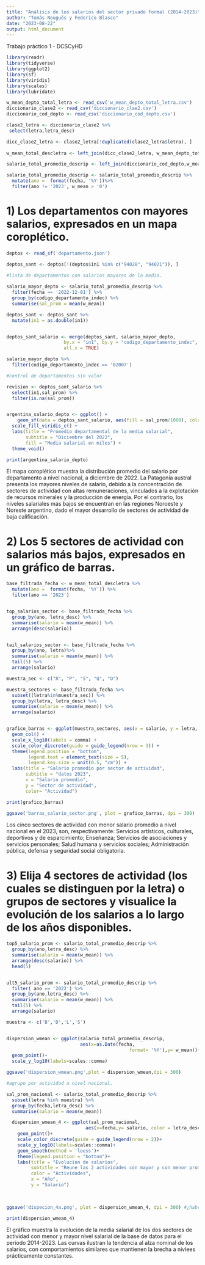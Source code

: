 ---
title: "Análisis de los salarios del sector privado formal (2014-2023)"
author: "Tomás Nougués y Federico Blasco"
date: "2023-08-22"
output: html_document
---

Trabajo práctico 1 - DCSCyHD


```{r librerias, include=FALSE}
library(readr)
library(tidyverse)
library(ggplot2)
library(sf)
library(viridis)
library(scales)
library(lubridate)

```

```{r bases, include=FALSE}
w_mean_depto_total_letra <- read_csv('w_mean_depto_total_letra.csv')
diccionario_clase2 <- read_csv('diccionario_clae2.csv')
diccionario_cod_depto <- read_csv('diccionario_cod_depto.csv')
```


```{r analisis, include=FALSE}
clase2_letra <- diccionario_clase2 %>% 
 select(letra,letra_desc)

dicc_clase2_letra <- clase2_letra[!duplicated(clase2_letra$letra), ]
  
w_mean_total_descletra <- left_join(dicc_clase2_letra, w_mean_depto_total_letra,c("letra")) 

salario_total_promedio_descrip <- left_join(diccionario_cod_depto,w_mean_total_descletra,                                      c("id_provincia_indec","codigo_departamento_indec")) 

salario_total_promedio_descrip <- salario_total_promedio_descrip %>% 
  mutate(ano =  format(fecha, '%Y'))%>%
  filter(ano != '2023', w_mean > '0')  

```

# 1)	Los departamentos con mayores salarios, expresados en un mapa coroplético.
```{r mapa, echo=FALSE, message=FALSE, warning=FALSE}

deptos <- read_sf('departamento.json')

deptos_sant <- deptos[!(deptos$in1 %in% c("94028", "94021")), ] 

#lista de departamentos con salarios mayores de la media.
  
salario_mayor_depto <- salario_total_promedio_descrip %>% 
  filter(fecha == '2022-12-01') %>% 
  group_by(codigo_departamento_indec) %>% 
  summarise(sal_prom = mean(w_mean))

deptos_sant <- deptos_sant %>%
  mutate(in1 = as.double(in1))


deptos_sant_salario <- merge(deptos_sant, salario_mayor_depto, 
                     by.x = "in1", by.y = "codigo_departamento_indec", 
                     all.x = TRUE)

salario_mayor_depto %>% 
  filter(codigo_departamento_indec == '02007')

#control de departamentos sin valor

revision <- deptos_sant_salario %>% 
  select(in1,sal_prom) %>% 
  filter(is.na(sal_prom))


argentina_salario_depto <- ggplot() +
    geom_sf(data = deptos_sant_salario, aes(fill = sal_prom/1000), color = NA) +
  scale_fill_viridis_c() +
  labs(title = "Promedio departamental de la media salarial",
       subtitle = "Diciembre del 2022",
       fill = "Media salarial en miles") + 
  theme_void()

print(argentina_salario_depto)

```


El mapa coroplético muestra la distribución promedio del salario por departamento a nivel nacional, a diciembre de 2022. La Patagonía austral presenta los mayores niveles de salario, debido a la concentración de sectores de actividad con altas remuneraciones, vinculados a la explotación de recursos minerales y la producción de energía. Por el contrario, los niveles salariales más bajos se encuentran en las regiones Noroeste y Noreste argentino, dado el mayor desarrollo de sectores de actividad de baja calificación.


# 2) Los 5 sectores de actividad con salarios más bajos, expresados en un gráfico de barras.
```{r 5 sectores,echo=FALSE, message=FALSE, warning=FALSE}

base_filtrada_fecha <- w_mean_total_descletra %>%
  mutate(ano =  format(fecha, '%Y')) %>%
  filter(ano == '2023')


top_salarios_sector <- base_filtrada_fecha %>%
  group_by(ano, letra_desc) %>%
  summarise(salario = mean(w_mean)) %>%
  arrange(desc(salario))


tail_salarios_sector <- base_filtrada_fecha %>%
  group_by(ano, letra)%>%
  summarise(salario = mean(w_mean)) %>%
  tail(5) %>% 
  arrange(salario)

muestra_sec <- c("R", "P", "S", "Q", "O")

muestra_sectores <- base_filtrada_fecha %>%
  subset((letra%in%muestra_sec)) %>%
  group_by(letra, letra_desc) %>%
  summarise(salario = mean(w_mean)) %>%
  arrange(salario)


grafico_barras <- ggplot(muestra_sectores, aes(x = salario, y = letra, color = letra_desc)) +
  geom_col() +
  scale_x_log10(labels = comma) +
  scale_color_discrete(guide = guide_legend(nrow = 3)) +
  theme(legend.position = "bottom",
        legend.text = element_text(size = 5),
        legend.key.size = unit(0.5, "cm")) +
  labs(title = "Salario promedio por sector de actividad", 
       subtitle = "datos 2023",
       x = "Salario promedio", 
       y = "Sector de actividad",
       color= "Actividad")

print(grafico_barras)

ggsave('barras_salario_sector.png', plot = grafico_barras, dpi = 300)

```


Los cinco sectores de actividad con menor salario promedio a nivel nacional en el 2023, son, respectivamente: Servicios artísticos, culturales, deportivos y de esparcimiento; Enseñanza; Servicios de asociaciones y servicios personales; Salud humana y servicios sociales; Administración pública, defensa y seguridad social obligatoria.

# 3)	Elija 4 sectores de actividad (los cuales se distinguen por la letra) o grupos de sectores y visualice la evolución de los salarios a lo largo de los años disponibles.

```{r Evolucion salario,echo=FALSE, message=FALSE, warning=FALSE}

top5_salario_prom <- salario_total_promedio_descrip %>%
  group_by(ano,letra_desc) %>%
  summarise(salario = mean(w_mean)) %>%
  arrange(desc(salario)) %>%
  head(5)


ult5_salario_prom <- salario_total_promedio_descrip %>%
  filter( ano == '2022') %>% 
  group_by(ano,letra_desc) %>%
  summarise(salario = mean(w_mean)) %>%
  tail(5) %>% 
  arrange(salario)

muestra <- c('B','D','L','S')


dispersion_wmean <- ggplot(salario_total_promedio_descrip,
                           aes(x=as.Date(fecha,
                                             format= '%Y'),y= w_mean))+
  geom_point()+
  scale_y_log10(labels=scales::comma)

ggsave('dispersion_wmean.png',plot = dispersion_wmean,dpi = 300)

#agrupo por actividad a nivel nacional. 

sal_prom_nacional <- salario_total_promedio_descrip %>% 
  subset(letra %in% muestra) %>%  
  group_by(fecha,letra_desc) %>% 
  summarise(salario = mean(w_mean))

  dispersion_wmean_4 <- ggplot(sal_prom_nacional,
                             aes(x=fecha,y= salario, color = letra_desc))+
    geom_point()+
    scale_color_discrete(guide = guide_legend(nrow = 2))+
    scale_y_log10(labels=scales::comma)+
    geom_smooth(method = 'loess')+
    theme(legend.position = "bottom")+
    labs(title = "Evolucion de salarios", 
         subtitle = "Reune las 2 actividades con mayor y con menor promedio anual del salario promedio.",
         color = "Actividades", 
         x = "Año", 
         y = "Salario")
  
  

ggsave('dispecion_4a.png', plot = dispersion_wmean_4, dpi = 300) #¿habria que agrupar a nivel pais?

print(dispersion_wmean_4)
```


El gráfico muestra la evolución de la media salarial de los dos sectores de actividad con menor y mayor nivel salarial de la base de datos para el período 2014-2023. Las curvas ilustran la tendencia al alza nominal de los salarios, con comportamientos similares que mantienen la brecha a nivlees prácticamente constantes.